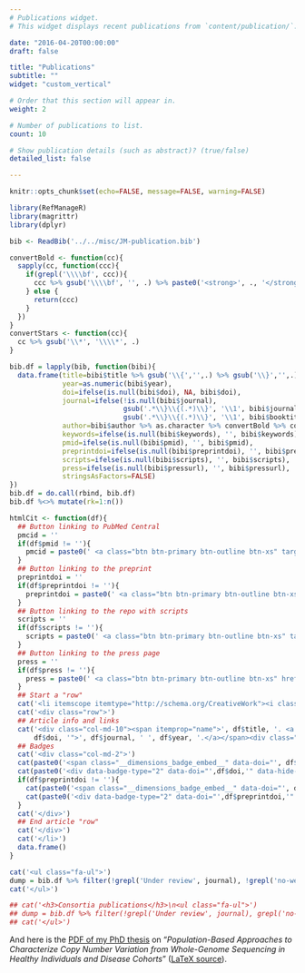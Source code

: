 ```yaml
---
# Publications widget.
# This widget displays recent publications from `content/publication/`.

date: "2016-04-20T00:00:00"
draft: false

title: "Publications"
subtitle: ""
widget: "custom_vertical"

# Order that this section will appear in.
weight: 2

# Number of publications to list.
count: 10

# Show publication details (such as abstract)? (true/false)
detailed_list: false

---
```


```r
knitr::opts_chunk$set(echo=FALSE, message=FALSE, warning=FALSE)
```


```r
library(RefManageR)
library(magrittr)
library(dplyr)

bib <- ReadBib('../../misc/JM-publication.bib')

convertBold <- function(cc){
  sapply(cc, function(ccc){
    if(grepl('\\\\bf', ccc)){
      ccc %>% gsub('\\\\bf', '', .) %>% paste0('<strong>', ., '</strong>') %>% return
    } else {
      return(ccc)
    }
  })
}
convertStars <- function(cc){
  cc %>% gsub('\\*', '\\\\*', .)
}

bib.df = lapply(bib, function(bibi){
  data.frame(title=bibi$title %>% gsub('\\{','',.) %>% gsub('\\}','',.),
             year=as.numeric(bibi$year),
             doi=ifelse(is.null(bibi$doi), NA, bibi$doi),
             journal=ifelse(!is.null(bibi$journal),
                            gsub('.*\\}\\{(.*)\\}', '\\1', bibi$journal),
                            gsub('.*\\}\\{(.*)\\}', '\\1', bibi$booktitle)),
             author=bibi$author %>% as.character %>% convertBold %>% convertStars %>% paste(collapse=', '),
             keywords=ifelse(is.null(bibi$keywords), '', bibi$keywords),
             pmid=ifelse(is.null(bibi$pmid), '', bibi$pmid),
             preprintdoi=ifelse(is.null(bibi$preprintdoi), '', bibi$preprintdoi),
             scripts=ifelse(is.null(bibi$scripts), '', bibi$scripts),
             press=ifelse(is.null(bibi$pressurl), '', bibi$pressurl),
             stringsAsFactors=FALSE)
})
bib.df = do.call(rbind, bib.df)
bib.df %<>% mutate(rk=1:n())
```

```r
htmlCit <- function(df){
  ## Button linking to PubMed Central
  pmcid = ''
  if(df$pmid != ''){
    pmcid = paste0(' <a class="btn btn-primary btn-outline btn-xs" target=\"_blank\" href="https://www.ncbi.nlm.nih.gov/pmc/articles/pmid/', df$pmid, '">PubMed Central</a>')
  }
  ## Button linking to the preprint
  preprintdoi = ''
  if(df$preprintdoi != ''){
    preprintdoi = paste0(' <a class="btn btn-primary btn-outline btn-xs" target=\"_blank\" href="https://doi.org/', df$preprintdoi, '">Preprint</a>')
  }
  ## Button linking to the repo with scripts
  scripts = ''
  if(df$scripts != ''){
    scripts = paste0(' <a class="btn btn-primary btn-outline btn-xs" target=\"_blank\" href="', df$scripts, '">Data/Code</a>')
  }
  ## Button linking to the press page
  press = ''
  if(df$press != ''){
    press = paste0(' <a class="btn btn-primary btn-outline btn-xs" href="/fixed/', df$press, '">Press</a>')
  }
  ## Start a "row"
  cat('<li itemscope itemtype="http://schema.org/CreativeWork"><i class="fa-li fa fa-file-text-o" aria-hidden="true"></i>')
  cat('<div class="row">')
  ## Article info and links
  cat('<div class="col-md-10"><span itemprop="name">', df$title, '. <a target=\"_blank\" href="https://doi.org/',
      df$doi, '">', df$journal, ' ', df$year, '.</a></span><div class="authorpub">', df$author, '</div>', pmcid, preprintdoi, scripts, press, '</div>', sep='')
  ## Badges
  cat('<div class="col-md-2">')
  cat(paste0('<span class="__dimensions_badge_embed__" data-doi="', df$doi, '" data-hide-zero-citations="true" data-style="small_rectangle"></span>'))
  cat(paste0('<div data-badge-type="2" data-doi="',df$doi,'" data-hide-no-mentions="true" data-hide-less-than="1" class="altmetric-embed" data-badge-popover="left" data-link-target="_blank"></div>'))
  if(df$preprintdoi != ''){
    cat(paste0('<span class="__dimensions_badge_embed__" data-doi="', df$preprintdoi, '" data-hide-zero-citations="true" data-style="small_rectangle"></span>'))
    cat(paste0('<div data-badge-type="2" data-doi="',df$preprintdoi,'" data-hide-no-mentions="true" data-hide-less-than="1" class="altmetric-embed" data-badge-popover="left" data-link-target="_blank"></div>'))
  }
  cat('</div>')
  ## End article "row"
  cat('</div>')
  cat('</li>')
  data.frame()
}

cat('<ul class="fa-ul">')
dump = bib.df %>% filter(!grepl('Under review', journal), !grepl('no-website', keywords)) %>% group_by(desc(year),rk,title) %>% do(htmlCit(.))
cat('</ul>')

## cat('<h3>Consortia publications</h3>\n<ul class="fa-ul">')
## dump = bib.df %>% filter(!grepl('Under review', journal), grepl('no-website', keywords)) %>% group_by(desc(year),rk,title) %>% do(htmlCit(.))
## cat('</ul>')

```

And here is the [PDF of my PhD thesis](https://github.com/jmonlong/phdthesis/releases/download/final/Monlong_Jean_HumanGenetics_thesis.pdf) on "*Population-Based Approaches to Characterize Copy Number Variation from Whole-Genome Sequencing in Healthy Individuals and Disease Cohorts*" ([LaTeX source](https://github.com/jmonlong/phdthesis)).
